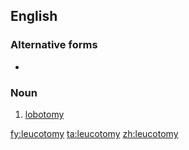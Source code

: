 ==English==
{{wikipedia}}

===Alternative forms===
* {{l|en|leukotomy}}

===Noun===
{{en-noun|leucotomies}}

# [[lobotomy]]

[[fy:leucotomy]]
[[ta:leucotomy]]
[[zh:leucotomy]]